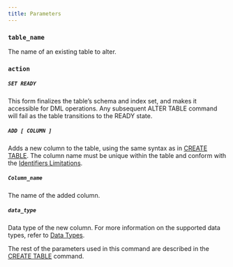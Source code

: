 ```yaml
---
title: Parameters
---
```


### `table_name`

The name of an existing table to alter.

### `action`

##### `SET READY`
This form finalizes the table’s schema and index set, and makes it accessible for DML
operations. Any subsequent ALTER TABLE command will fail as the table transitions to the READY state.

##### `ADD [ COLUMN ]`

Adds a new column to the table, using the same syntax as in [CREATE TABLE](/sql/ddl-commands/create-table). The column
name must be unique within the table and conform with the [Identifiers Limitations](/sql/appendices/indentifiers-limitations).

##### `Column_name`

The name of the added column.

##### `data_type`
Data type of the new column. For more information on the supported data types, refer to [Data Types](/sql/data-types).

The rest of the parameters used in this command are described in the [CREATE TABLE](/sql/ddl-commands/create-tabl) command.